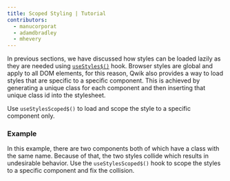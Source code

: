 ```yaml
---
title: Scoped Styling | Tutorial
contributors:
  - manucorporat
  - adamdbradley
  - mhevery
---
```


In previous sections, we have discussed how styles can be loaded lazily as they are needed using [`useStyles$()`](</docs/(qwik)/components/styles/index.mdx#usestyles>) hook. Browser styles are global and apply to all DOM elements, for this reason, Qwik also provides a way to load styles that are specific to a specific component. This is achieved by generating a unique class for each component and then inserting that unique class id into the stylesheet.

Use `useStylesScoped$()` to load and scope the style to a specific component only.

### Example

In this example, there are two components both of which have a class with the same name. Because of that, the two styles collide which results in undesirable behavior. Use the `useStylesScoped$()` hook to scope the styles to a specific component and fix the collision.
